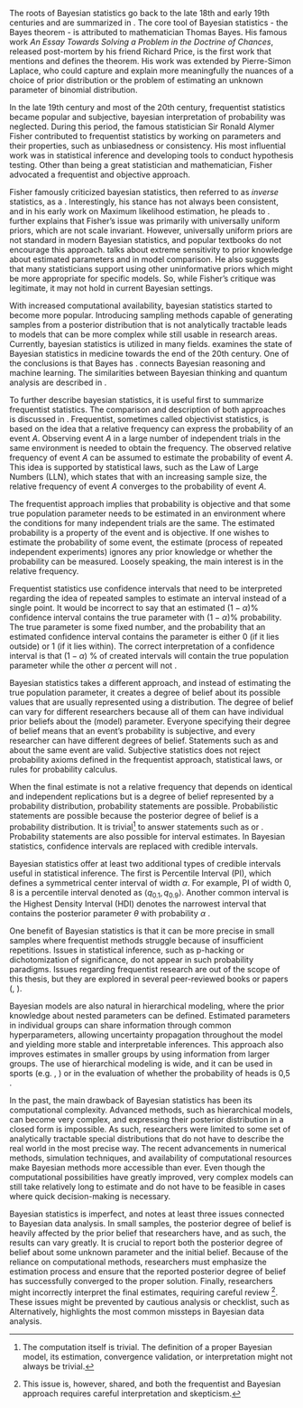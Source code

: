 The roots of Bayesian statistics go back to the late 18th and early 19th centuries and are summarized in
\parencite{Hebak2013_StatistickeMysleniNastroje}. The core tool of Bayesian statistics - the Bayes theorem - is
attributed to mathematician Thomas Bayes. His famous work *An Essay Towards Solving a Problem in the Doctrine of
Chances*, released post-mortem by his friend Richard Price, is the first work that mentions and defines the theorem.
His work was extended by Pierre-Simon Laplace, who could capture and explain more meaningfully the nuances of a choice
of prior distribution or the problem of estimating an unknown parameter of binomial distribution.

In the late 19th century and most of the 20th century, frequentist statistics became popular and subjective, bayesian
interpretation of probability was neglected. During this period, the famous statistician Sir Ronald Alymer Fisher
contributed to frequentist statistics by working on parameters and their properties, such as unbiasedness or
consistency. His most influential work was in statistical inference and developing tools to conduct hypothesis testing.
Other than being a great statistician and mathematician, Fisher advocated a frequentist and objective approach.

Fisher famously criticized bayesian statistics, then referred to as *inverse* statistics, as a *\enquote{ inverse
probability, which, like an impenetrable jungle, arrests progress toward the precision of statistical concepts}*.
Interestingly, his stance has not always been consistent, and in his early work on Maximum likelihood estimation, he
pleads to *\enquote{ to having based his argument upon the principle of inverse probability}*.
\parencite{Zabell2022_FisherBayesPredictive} further explains that Fisher's issue was primarily with universally
uniform priors, which are not scale invariant. However, universally uniform priors are not standard in modern Bayesian
statistics, and popular textbooks do not encourage this approach.
\parencite[Chap. 10.6]{Kruschke2015_DoingBayesianData} talks about extreme sensitivity to prior knowledge about
estimated parameters and in model comparison. He also suggests that many statisticians support using other
uninformative priors which might be more appropriate for specific models. So, while Fisher's critique was legitimate,
it may not hold in current Bayesian settings.

With increased computational availability, bayesian statistics started to become more popular. Introducing sampling
methods capable of generating samples from a posterior distribution that is not analytically tractable leads to models
that can be more complex while still usable in research areas. Currently, bayesian statistics is utilized in many
fields. \parencite{Ashby2006_BayesianStatisticsMedicine} examines the state of Bayesian statistics in medicine towards
the end of the 20th century. One of the conclusions is that Bayes has *\enquote{now permeated all the major areas of
medical statistics, including clinical trials, epidemiology, meta-analyses and evidence synthesis, spatial modeling,
longitudinal modeling, survival modeling, molecular genetics, and decision-making}*.
\parencite{Barber2012_BayesianReasoningMachine} connects Bayesian reasoning and machine learning. The similarities
between Bayesian thinking and quantum analysis are described in \parencite{Timpson2008_QuantumBayesianismStudy}.

To further describe bayesian statistics, it is useful first to summarize frequentist statistics. The comparison and
description of both approaches is discussed in \parencite[Chap. 6]{Hebak2013_StatistickeMysleniNastroje}. Frequentist,
sometimes called objectivist statistics, is based on the idea that a relative frequency can express the probability of
an event $A$. Observing event $A$ in a large number of independent trials in the same environment is needed to obtain
the frequency. The observed relative frequency of event $A$ can be assumed to estimate the probability of event $A$.
This idea is supported by statistical laws, such as the Law of Large Numbers (LLN), which states that with an
increasing sample size, the relative frequency of event $A$ converges to the probability of event $A$.

The frequentist approach implies that probability is objective and that some true population parameter needs to be
estimated in an environment where the conditions for many independent trials are the same. The estimated probability is
a property of the event and is objective. If one wishes to estimate the probability of some event, the estimate
(process of repeated independent experiments) ignores any prior knowledge or whether the probability can be measured.
Loosely speaking, the main interest is in the relative frequency.

Frequentist statistics use confidence intervals that need to be interpreted regarding the idea of repeated samples to
estimate an interval instead of a single point. It would be incorrect to say that an estimated $(1 - \alpha)$%
confidence interval contains the true parameter with $(1 - \alpha)$% probability. The true parameter is some fixed
number, and the probability that an estimated confidence interval contains the parameter is either 0 (if it lies
outside) or 1 (if it lies within). The correct interpretation of a confidence interval is that $(1 - \alpha)$ % of
created intervals will contain the true population parameter while the other $\alpha$ percent will not
\parencite{AndradeFernandez2016_InterpretationConfidenceInterval}.

Bayesian statistics takes a different approach, and instead of estimating the true population parameter, it creates a
degree of belief about its possible values that are usually represented using a distribution. The degree of belief can
vary for different researchers because all of them can have individual prior beliefs about the (model) parameter.
Everyone specifying their degree of belief means that an event's probability is subjective, and every researcher can
have different degrees of belief. Statements such as \enquote{my probability} and \enquote{their probability} about the
same event are valid. Subjective statistics does not reject probability axioms defined in the frequentist approach,
statistical laws, or rules for probability calculus.

When the final estimate is not a relative frequency that depends on identical and independent replications but is a
degree of belief represented by a probability distribution, probability statements are possible. Probabilistic
statements are possible because the posterior degree of belief is a probability distribution. It is trivial[^trivial]
to answer statements such as \enquote{What is the probability that the estimated parameter is larger than zero?} or
\enquote{What is the probability that the effect in group A is larger than in group B?}. Probability statements are
also possible for interval estimates. In Bayesian statistics, confidence intervals are replaced with credible
intervals.

[^trivial]: The computation itself is trivial. The definition of a proper Bayesian model, its estimation, convergence
validation, or interpretation might not always be trivial.

Bayesian statistics offer at least two additional types of credible intervals useful in statistical inference. The
first is Percentile Interval (PI), which defines a symmetrical center interval of width $\alpha$. For example, PI of
width $0,8$ is a percentile interval denoted as $\langle q_{0.1}, q_{0.9}\rangle$. Another common interval is the
Highest Density Interval (HDI) denotes the narrowest interval that contains the posterior parameter $\theta$ with
probability $\alpha$ \parencite[Chap. 3.2]{McElreath2020_StatisticalRethinkingBayesian}.

One benefit of Bayesian statistics is that it can be more precise in small samples where frequentist methods struggle
because of insufficient repetitions. Issues in statistical inference, such as p-hacking or dichotomization of
significance, do not appear in such probability paradigms. Issues regarding frequentist research are out of the scope
of this thesis, but they are explored in several peer-reviewed books \parencite{Vickers2010_WhatPvalueAnyway} or papers
(\parencite{GelmanStern2006_DifferenceSignificantNot}, \parencite{WassersteinEtAl2019_MovingWorld005}).

Bayesian models are also natural in hierarchical modeling, where the prior knowledge about nested parameters can be
defined. Estimated parameters in individual groups can share information through common hyperparameters, allowing
uncertainty propagation throughout the model and yielding more stable and interpretable inferences. This approach also
improves estimates in smaller groups by using information from larger groups. The use of hierarchical modeling is wide,
and it can be used in sports (e.g. \parencite{Sawyer2018ModelingPE}, \parencite{AlimuDayimu2024BayesianHM}) or in the
evaluation of whether the probability of heads is 0,5 \parencite{BartosEtAl2024_FairCoinsTend}.

In the past, the main drawback of Bayesian statistics has been its computational complexity. Advanced methods, such as
hierarchical models, can become very complex, and expressing their posterior distribution in a closed form is
impossible. As such, researchers were limited to some set of analytically tractable special distributions that do not
have to describe the real world in the most precise way. The recent advancements in numerical methods, simulation
techniques, and availability of computational resources make Bayesian methods more accessible than ever. Even though
the computational possibilities have greatly improved, very complex models can still take relatively long to estimate
and do not have to be feasible in cases where quick decision-making is necessary.

Bayesian statistics is imperfect, and \parencite{DepaoliVanDeSchoot2017_ImprovingTransparencyReplication} notes at
least three issues connected to Bayesian data analysis. In small samples, the posterior degree of belief is heavily
affected by the prior belief that researchers have, and as such, the results can vary greatly. It is crucial to report
both the posterior degree of belief about some unknown parameter and the initial belief. Because of the reliance on
computational methods, researchers must emphasize the estimation process and ensure that the reported posterior degree
of belief has successfully converged to the proper solution. Finally, researchers might incorrectly interpret the final
estimates, requiring careful review [^shared]. These issues might be prevented by cautious analysis or checklist, such
as \parencite{DepaoliVanDeSchoot2017_ImprovingTransparencyReplication} Alternatively,
\parencite{GelmanEtAl2020_BayesianWorkflow} highlights the most common missteps in Bayesian data analysis.

[^shared]: This issue is, however, shared, and both the frequentist and Bayesian approach requires careful
interpretation and skepticism.